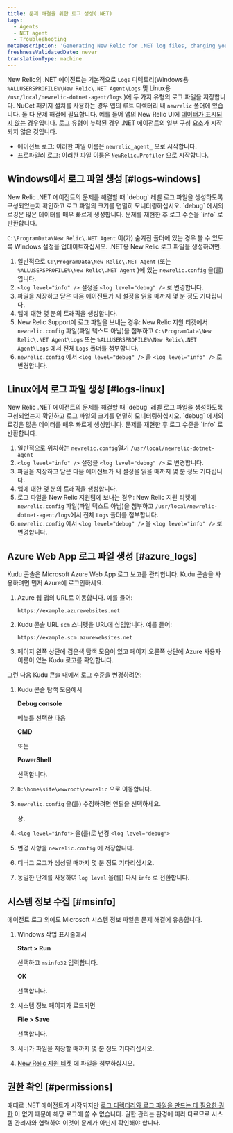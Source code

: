 ```yaml
---
title: 문제 해결을 위한 로그 생성(.NET)
tags:
  - Agents
  - NET agent
  - Troubleshooting
metaDescription: 'Generating New Relic for .NET log files, changing your log file settings, and collecting Microsoft System Information files.'
freshnessValidatedDate: never
translationType: machine
---
```


New Relic의 .NET 에이전트는 기본적으로 `Logs` 디렉토리(Windows용 `%ALLUSERSPROFILE%\New Relic\.NET Agent\Logs` 및 Linux용 `/usr/local/newrelic-dotnet-agent/logs` )에 두 가지 유형의 로그 파일을 저장합니다. NuGet 패키지 설치를 사용하는 경우 앱의 루트 디렉터리 내 `newrelic` 폴더에 있습니다. 둘 다 문제 해결에 필요합니다. 예를 들어 앱의 New Relic UI에 [데이터가 표시되지 않는](/docs/agents/net-agent/troubleshooting/no-data-appears-net) 경우입니다. 로그 유형이 누락된 경우 .NET 에이전트의 일부 구성 요소가 시작되지 않은 것입니다.

* 에이전트 로그: 이러한 파일 이름은 `newrelic_agent_` 으로 시작합니다.
* 프로파일러 로그: 이러한 파일 이름은 `NewRelic.Profiler` 으로 시작합니다.

## Windows에서 로그 파일 생성 [#logs-windows]

<Callout variant="important">
  New Relic .NET 에이전트의 문제를 해결할 때 `debug` 레벨 로그 파일을 생성하도록 구성되었는지 확인하고 로그 파일의 크기를 면밀히 모니터링하십시오. `debug` 에서의 로깅은 많은 데이터를 매우 빠르게 생성합니다. 문제를 재현한 후 로그 수준을 `info` 로 반환합니다.
</Callout>

`C:\ProgramData\New Relic\.NET Agent` 이(가) 숨겨진 폴더에 있는 경우 볼 수 있도록 Windows 설정을 업데이트하십시오. .NET용 New Relic 로그 파일을 생성하려면:

1. 일반적으로 `C:\ProgramData\New Relic\.NET Agent` (또는 `%ALLUSERSPROFILE%\New Relic\.NET Agent` )에 있는 `newrelic.config` 을(를) 엽니다.
2. `<log level="info" />` 설정을 `<log level="debug" />` 로 변경합니다.
3. 파일을 저장하고 닫은 다음 에이전트가 새 설정을 읽을 때까지 몇 분 정도 기다립니다.
4. 앱에 대한 몇 분의 트래픽을 생성합니다.
5. New Relic Support에 로그 파일을 보내는 경우: New Relic 지원 티켓에서 `newrelic.config` 파일(파일 텍스트 아님)을 첨부하고 `C:\ProgramData\New Relic\.NET Agent\Logs` 또는 `%ALLUSERSPROFILE%\New Relic\.NET Agent\Logs` 에서 전체 `Logs` 폴더를 첨부합니다.
6. `newrelic.config` 에서 `<log level="debug" />` 을 `<log level="info" />` 로 변경합니다.

## Linux에서 로그 파일 생성 [#logs-linux]

<Callout variant="important">
  New Relic .NET 에이전트의 문제를 해결할 때 `debug` 레벨 로그 파일을 생성하도록 구성되었는지 확인하고 로그 파일의 크기를 면밀히 모니터링하십시오. `debug` 에서의 로깅은 많은 데이터를 매우 빠르게 생성합니다. 문제를 재현한 후 로그 수준을 `info` 로 반환합니다.
</Callout>

1. 일반적으로 위치하는 `newrelic.config`열기 `/usr/local/newrelic-dotnet-agent`
2. `<log level="info" />` 설정을 `<log level="debug" />` 로 변경합니다.
3. 파일을 저장하고 닫은 다음 에이전트가 새 설정을 읽을 때까지 몇 분 정도 기다립니다.
4. 앱에 대한 몇 분의 트래픽을 생성합니다.
5. 로그 파일을 New Relic 지원팀에 보내는 경우: New Relic 지원 티켓에 `newrelic.config` 파일(파일 텍스트 아님)을 첨부하고 `/usr/local/newrelic-dotnet-agent/logs`에서 전체 `Logs` 폴더를 첨부합니다.
6. `newrelic.config` 에서 `<log level="debug" />` 을 `<log level="info" />` 로 변경합니다.

## Azure Web App 로그 파일 생성 [#azure_logs]

Kudu 콘솔은 Microsoft Azure Web App 로그 보고를 관리합니다. Kudu 콘솔을 사용하려면 먼저 Azure에 로그인하세요.

1. Azure 웹 앱의 URL로 이동합니다. 예를 들어:

   ```
   https://example.azurewebsites.net
   ```

2. Kudu 콘솔 URL `scm` 스니펫을 URL에 삽입합니다. 예를 들어:

   ```
   https://example.scm.azurewebsites.net
   ```

3. 페이지 왼쪽 상단에 검은색 탐색 모음이 있고 페이지 오른쪽 상단에 Azure 사용자 이름이 있는 Kudu 로고를 확인합니다.

그런 다음 Kudu 콘솔 내에서 로그 수준을 변경하려면:

1. Kudu 콘솔 탐색 모음에서

   <DNT>**Debug console**</DNT>

   메뉴를 선택한 다음

   <DNT>**CMD**</DNT>

   또는

   <DNT>**PowerShell**</DNT>

   선택합니다.

2. `D:\home\site\wwwroot\newrelic` 으로 이동합니다.

3. `newrelic.config` 을(를) 수정하려면 연필을 선택하세요.

   <Icon name="fe-edit-2"/>

   상.

4. `<log level="info">` 을(를)로 변경 `<log level="debug">`

5. 변경 사항을 `newrelic.config` 에 저장합니다.

6. 디버그 로그가 생성될 때까지 몇 분 정도 기다리십시오.

7. 동일한 단계를 사용하여 `log level` 을(를) 다시 `info` 로 전환합니다.

## 시스템 정보 수집 [#msinfo]

에이전트 로그 외에도 Microsoft 시스템 정보 파일은 문제 해결에 유용합니다.

1. Windows 작업 표시줄에서

   <DNT>**Start > Run**</DNT>

   선택하고 `msinfo32` 입력합니다.

   <DNT>**OK**</DNT>

   선택합니다.

2. 시스템 정보 페이지가 로드되면

   <DNT>**File > Save**</DNT>

   선택합니다.

3. 서버가 파일을 저장할 때까지 몇 분 정도 기다리십시오.

4. [New Relic 지원 티켓](/docs/accounts-partnerships/education/getting-started-new-relic/find-help-or-file-support-ticket) 에 파일을 첨부하십시오.

## 권한 확인 [#permissions]

때때로 .NET 에이전트가 시작되지만 [로그 디렉터리와 로그 파일을 만드는 데 필요한 권한](/docs/agents/net-agent/troubleshooting/no-data-registry-key-permission-issues) 이 없기 때문에 해당 로그에 쓸 수 없습니다. 권한 관리는 환경에 따라 다르므로 시스템 관리자와 협력하여 이것이 문제가 아닌지 확인해야 합니다.